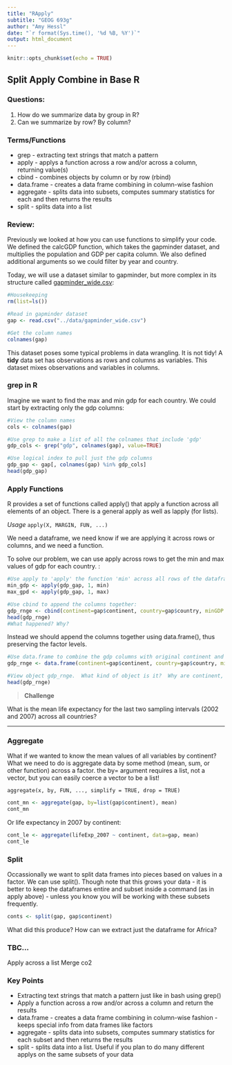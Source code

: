 ```yaml
---
title: "RApply"
subtitle: "GEOG 693g"
author: "Amy Hessl"
date: "`r format(Sys.time(), '%d %B, %Y')`"
output: html_document
---
```


```r
knitr::opts_chunk$set(echo = TRUE)
```

## Split Apply Combine in Base R
### Questions: 
1.  How do we summarize data by group in R?
2.  Can we summarize by row?  By column?

### Terms/Functions
  * grep - extracting text strings that match a pattern
  * apply - applys a function across a row and/or across a column, returning value(s) 
  * cbind - combines objects by column or by row (rbind)
  * data.frame - creates a data frame combining in column-wise fashion
  * aggregate - splits data into subsets, computes summary statistics for each and then returns the results
  * split - splits data into a list
 
### Review:
Previously we looked at how you can use functions to simplify your code. We defined the calcGDP function, which takes the gapminder dataset, and multiplies the population and GDP per capita column. We also defined additional arguments so we could filter by year and country.

Today, we will use a dataset similar to gapminder, but more complex in its structure called [gapminder_wide.csv](../data/gapminder_wide.csv):

```r
#Housekeeping
rm(list=ls())

#Read in gapminder dataset
gap <- read.csv("../data/gapminder_wide.csv")

#Get the column names
colnames(gap)

```

This dataset poses some typical problems in data wrangling.  It is not tidy!  A **tidy** data set has observations as rows and columns as variables.  This dataset mixes observations and variables in columns.  

### grep in R
Imagine we want to find the max and min gdp for each country.  We could start by extracting only the gdp columns:

```r
#View the column names
cols <- colnames(gap)

#Use grep to make a list of all the colnames that include 'gdp'
gdp_cols <- grep("gdp", colnames(gap), value=TRUE)

#Use logical index to pull just the gdp columns
gdp_gap <- gap[, colnames(gap) %in% gdp_cols]
head(gdp_gap)
```

### Apply Functions
R provides a set of functions called apply() that apply a function across all elements of an object.  There is a general apply as well as lapply (for lists). 

*Usage*
`apply(X, MARGIN, FUN, ...)`

We need a dataframe, we need know if we are applying it across rows or columns, and we need a function.

To solve our problem, we can use apply across rows to get the min and max values of gdp for each country.  :

```r
#Use apply to 'apply' the function 'min' across all rows of the dataframe:
min_gdp <- apply(gdp_gap, 1, min)
max_gpd <- apply(gdp_gap, 1, max)

#Use cbind to append the columns together:
gdp_rnge <- cbind(continent=gap$continent, country=gap$country, minGDP = min_gdp, maxGDP = max_gpd)
head(gdp_rnge)
#What happened? Why?
```

Instead we should append the columns together using data.frame(), thus preserving the factor levels.

``` r
#Use data.frame to combine the gdp columns with original continent and country (as factors)
gdp_rnge <- data.frame(continent=gap$continent, country=gap$country, minGDP = min_gdp, maxGDP = max_gpd)

#View object gdp_rnge.  What kind of object is it?  Why are continent, country numbers?
head(gdp_rnge)
```

>__Challenge__

What is the mean life expectancy for the last two sampling intervals (2002 and 2007) across all countries?  

***


### Aggregate
What if we wanted to know the mean values of all variables by continent? What we need to do is aggregate data by some method (mean, sum, or other function) across a factor. the by= argument requires a list, not a vector, but you can easily coerce a vector to be a list!

`aggregate(x, by, FUN, ..., simplify = TRUE, drop = TRUE)`

```r
cont_mn <- aggregate(gap, by=list(gap$continent), mean)
cont_mn
```

Or life expectancy in 2007 by continent:
```r
cont_le <- aggregate(lifeExp_2007 ~ continent, data=gap, mean)
cont_le
```

### Split
Occassionally we want to split data frames into pieces based on values in a factor.  We can use split(). Though note that this grows your data - it is better to keep the dataframes entire and subset inside a command (as in apply above) - unless you know you will be working with these subsets frequently. 

```r
conts <- split(gap, gap$continent)
```

What did this produce?  How can we extract just the dataframe for Africa?

### TBC...

Apply across a list
Merge co2

### Key Points
  * Extracting text strings that match a pattern just like in bash using grep()  
  * Apply a function across a row and/or across a column and return the results  
  * data.frame - creates a data frame combining in column-wise fashion - keeps special info from data frames like factors  
  * aggregate - splits data into subsets, computes summary statistics for each subset and then returns the results  
  * split - splits data into a list.  Useful if you plan to do many different applys on the same subsets of your data  
  
